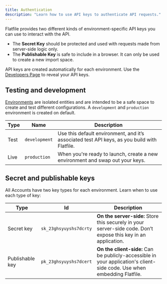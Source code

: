 ```yaml
---
title: Authentication
description: "Learn how to use API keys to authenticate API requests."
---
```


Flatfile provides two different kinds of environment-specific API keys you can use to interact with the API.

- The **Secret Key** should be protected and used with requests made from server-side logic only.
- The **Publishable Key** is safe to include in a browser. It can only be used to create a new import space.

API keys are created automatically for each environment. Use the [Developers Page](https://dashboard.flatfile.com/developers) to reveal your API keys.

## Testing and development

<Tooltip tip="Learn more about Environments">[Environments](hello.com)</Tooltip> are isolated entities and are intended to be a safe space to create and test different configurations. A `development` and `production` environment is created on default.

| Type | Name | Description |
| --- | --- | --- |
| Test | `development` | Use this default environment, and it’s associated test API keys, as you build with Flatfile. |
| Live | `production` | When you're ready to launch, create a new environment and swap out your keys. |

## Secret and publishable keys

All Accounts have two key types for each environment. Learn when to use each type of key:

| Type | Id | Description |
| --- | --- | --- |
| Secret key | `sk_23ghsyuyshs7dcrty` | **On the server-side:** Store this securely in your server-side code. Don’t expose this key in an application. |
| Publishable key | `pk_23ghsyuyshs7dcert` | **On the client-side:** Can be publicly-accessible in your application's client-side code. Use when embedding Flatfile. |